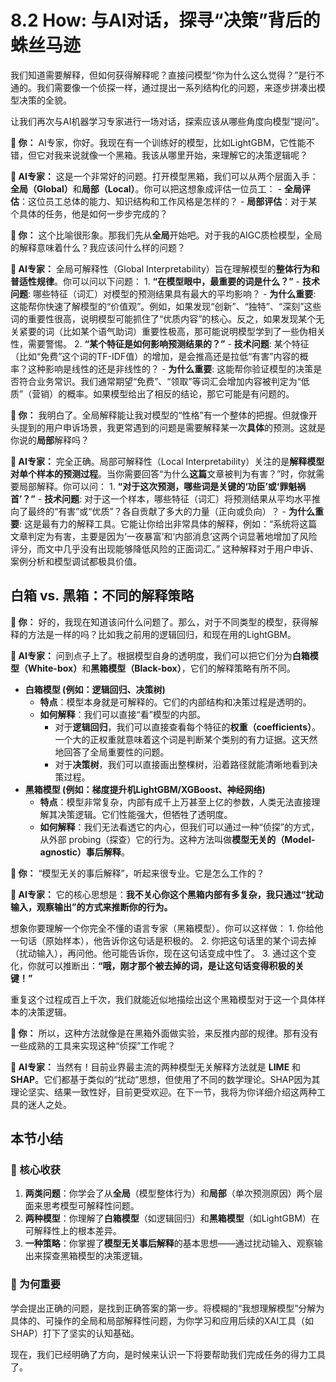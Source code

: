# 8.2 How: 与AI对话，探寻“决策”背后的蛛丝马迹

我们知道需要解释，但如何获得解释呢？直接问模型“你为什么这么觉得？”是行不通的。我们需要像一个侦探一样，通过提出一系列结构化的问题，来逐步拼凑出模型决策的全貌。

让我们再次与AI机器学习专家进行一场对话，探索应该从哪些角度向模型“提问”。

::: {.callout-note title="与AI的探索之旅"}

**👤 你：** AI专家，你好。我现在有一个训练好的模型，比如LightGBM，它性能不错，但它对我来说就像一个黑箱。我该从哪里开始，来理解它的决策逻辑呢？

**🤖 AI专家：** 这是一个非常好的问题。打开模型黑箱，我们可以从两个层面入手：**全局（Global）**和**局部（Local）**。你可以把这想象成评估一位员工：
-   **全局评估**：这位员工总体的能力、知识结构和工作风格是怎样的？
-   **局部评估**：对于某个具体的任务，他是如何一步步完成的？

**👤 你：** 这个比喻很形象。那我们先从**全局**开始吧。对于我的AIGC质检模型，全局的解释意味着什么？我应该问什么样的问题？

**🤖 AI专家：** 全局可解释性（Global Interpretability）旨在理解模型的**整体行为和普适性规律**。你可以问以下问题：
1.  **“在模型眼中，最重要的词是什么？”**
    -   **技术问题**: 哪些特征（词汇）对模型的预测结果具有最大的平均影响？
    -   **为什么重要**: 这能帮你快速了解模型的“价值观”。例如，如果发现“创新”、“独特”、“深刻”这些词的重要性很高，说明模型可能抓住了“优质内容”的核心。反之，如果发现某个无关紧要的词（比如某个语气助词）重要性极高，那可能说明模型学到了一些伪相关性，需要警惕。
2.  **“某个特征是如何影响预测结果的？”**
    -   **技术问题**: 某个特征（比如“免费”这个词的TF-IDF值）的增加，是会推高还是拉低“有害”内容的概率？这种影响是线性的还是非线性的？
    -   **为什么重要**: 这能帮你验证模型的决策是否符合业务常识。我们通常期望“免费”、“领取”等词汇会增加内容被判定为“低质”（营销）的概率。如果模型给出了相反的结论，那它可能是有问题的。

**👤 你：** 我明白了。全局解释能让我对模型的“性格”有一个整体的把握。但就像开头提到的用户申诉场景，我更常遇到的问题是需要解释某一次**具体**的预测。这就是你说的**局部**解释吗？

**🤖 AI专家：** 完全正确。局部可解释性（Local Interpretability）关注的是**解释模型对单个样本的预测过程**。当你需要回答“为什么**这篇**文章被判为有害？”时，你就需要局部解释。你可以问：
1.  **“对于这次预测，哪些词是关键的‘功臣’或‘罪魁祸首’？”**
    -   **技术问题**: 对于这一个样本，哪些特征（词汇）将预测结果从平均水平推向了最终的“有害”或“优质”？各自贡献了多大的力量（正向或负向）？
    -   **为什么重要**: 这是最有力的解释工具。它能让你给出非常具体的解释，例如：“系统将这篇文章判定为有害，主要是因为‘一夜暴富’和‘内部消息’这两个词显著地增加了风险评分，而文中几乎没有出现能够降低风险的正面词汇。” 这种解释对于用户申诉、案例分析和模型调试都极具价值。

## 白箱 vs. 黑箱：不同的解释策略

**👤 你：** 好的，我现在知道该问什么问题了。那么，对于不同类型的模型，获得解释的方法是一样的吗？比如我之前用的逻辑回归，和现在用的LightGBM。

**🤖 AI专家：** 问到点子上了。根据模型自身的透明度，我们可以把它们分为**白箱模型（White-box）**和**黑箱模型（Black-box）**，它们的解释策略有所不同。

-   **白箱模型 (例如：逻辑回归、决策树)**
    -   **特点**：模型本身就是可解释的。它们的内部结构和决策过程是透明的。
    -   **如何解释**：我们可以直接“看”模型的内部。
        -   对于**逻辑回归**，我们可以直接查看每个特征的**权重（coefficients）**。一个大的正权重就意味着这个词是判断某个类别的有力证据。这天然地回答了全局重要性的问题。
        -   对于**决策树**，我们可以直接画出整棵树，沿着路径就能清晰地看到决策过程。

-   **黑箱模型 (例如：梯度提升机LightGBM/XGBoost、神经网络)**
    -   **特点**：模型非常复杂，内部有成千上万甚至上亿的参数，人类无法直接理解其决策逻辑。它们性能强大，但牺牲了透明度。
    -   **如何解释**：我们无法看透它的内心，但我们可以通过一种“侦探”的方式，从外部 probing（探查）它的行为。这种方法叫做**模型无关的（Model-agnostic）事后解释**。

**👤 你：** “模型无关的事后解释”，听起来很专业。它是怎么工作的？

**🤖 AI专家：** 它的核心思想是：**我不关心你这个黑箱内部有多复杂，我只通过“扰动输入，观察输出”的方式来推断你的行为。**

想象你要理解一个你完全不懂的语言专家（黑箱模型）。你可以这样做：
1.  你给他一句话（原始样本），他告诉你这句话是积极的。
2.  你把这句话里的某个词去掉（扰动输入），再问他。他可能告诉你，现在这句话变成中性了。
3.  通过这个变化，你就可以推断出：**“哦，刚才那个被去掉的词，是让这句话变得积极的关键！”**

重复这个过程成百上千次，我们就能近似地描绘出这个黑箱模型对于这一个具体样本的决策逻辑。

**👤 你：** 所以，这种方法就像是在黑箱外面做实验，来反推内部的规律。那有没有一些成熟的工具来实现这种“侦探”工作呢？

**🤖 AI专家：** 当然有！目前业界最主流的两种模型无关解释方法就是 **LIME** 和 **SHAP**。它们都基于类似的“扰动”思想，但使用了不同的数学理论。SHAP因为其理论坚实、结果一致性好，目前更受欢迎。在下一节，我将为你详细介绍这两种工具的迷人之处。

:::

## 本节小结

### 🎯 核心收获
1.  **两类问题**：你学会了从**全局**（模型整体行为）和**局部**（单次预测原因）两个层面来思考模型可解释性问题。
2.  **两种模型**：你理解了**白箱模型**（如逻辑回归）和**黑箱模型**（如LightGBM）在可解释性上的根本差异。
3.  **一种策略**：你掌握了**模型无关事后解释**的基本思想——通过扰动输入、观察输出来探查黑箱模型的决策逻辑。

### 🤔 为何重要
学会提出正确的问题，是找到正确答案的第一步。将模糊的“我想理解模型”分解为具体的、可操作的全局和局部解释性问题，为你学习和应用后续的XAI工具（如SHAP）打下了坚实的认知基础。

现在，我们已经明确了方向，是时候来认识一下将要帮助我们完成任务的得力工具了。 